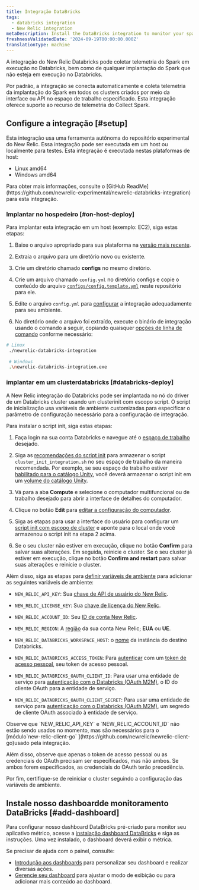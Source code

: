 ```yaml
---
title: Integração DataBricks
tags:
  - databricks integration
  - New Relic integration
metaDescription: Install the DataBricks integration to monitor your spark metrics.
freshnessValidatedDate: '2024-09-19T00:00:00.000Z'
translationType: machine
---
```


A integração do New Relic Databricks pode coletar telemetria do Spark em execução no Databricks, bem como de qualquer implantação do Spark que não esteja em execução no Databricks.

Por padrão, a integração se conecta automaticamente e coleta telemetria da implantação do Spark em todos os clusters criados por meio da interface ou API no espaço de trabalho especificado. Esta integração oferece suporte ao recurso de telemetria do Collect Spark.

## Configure a integração [#setup]

Esta integração usa uma ferramenta autônoma do repositório experimental do New Relic. Essa integração pode ser executada em um host ou localmente para testes. Esta integração é executada nestas plataformas de host:

* Linux amd64
* Windows amd64

<Callout variant="tip">
  Para obter mais informações, consulte o [GitHub ReadMe](https://github.com/newrelic-experimental/newrelic-databricks-integration) para esta integração.
</Callout>

### Implantar no hospedeiro [#on-host-deploy]

Para implantar esta integração em um host (exemplo: EC2), siga estas etapas:

1. Baixe o arquivo apropriado para sua plataforma na [versão mais recente](https://github.com/newrelic-experimental/newrelic-databricks-integration/releases).

2. Extraia o arquivo para um diretório novo ou existente.

3. Crie um diretório chamado **configs** no mesmo diretório.

4. Crie um arquivo chamado `config.yml` no diretório configs e copie o conteúdo do arquivo [`configs/config.template.yml`](https://github.com/newrelic-experimental/newrelic-databricks-integration/blob/main/configs/config.template.yml) neste repositório para ele.

5. Edite o arquivo `config.yml` para [configurar](https://github.com/newrelic-experimental/newrelic-databricks-integration#configuration) a integração adequadamente para seu ambiente.

6. No diretório onde o arquivo foi extraído, execute o binário de integração usando o comando a seguir, copiando quaisquer [opções de linha de comando](https://github.com/newrelic-experimental/newrelic-databricks-integration#command-line-options) conforme necessário:

```bash
# Linux
 ./newrelic-databricks-integration 
 
 # Windows
 .\newrelic-databricks-integration.exe
```

### implantar em um clusterdatabricks [#databricks-deploy]

A New Relic integração do Databricks pode ser implantada no nó do driver de um Databricks cluster usando um clusterinit com escopo script. O script de inicialização usa variáveis de ambiente customizadas para especificar o parâmetro de configuração necessário para a configuração de integração.

Para instalar o script init, siga estas etapas:

1. Faça login na sua conta Databricks e navegue até o [espaço de trabalho](https://docs.databricks.com/en/getting-started/concepts.html#accounts-and-workspaces) desejado.

2. Siga as [recomendações do script init](https://docs.databricks.com/en/init-scripts/index.html#recommendations-for-init-scripts) para armazenar o script `cluster_init_integration.sh` no seu espaço de trabalho da maneira recomendada. Por exemplo, se seu espaço de trabalho estiver [habilitado para o catálogo Unity](https://docs.databricks.com/en/data-governance/unity-catalog/get-started.html#step-1-confirm-that-your-workspace-is-enabled-for-unity-catalog), você deverá armazenar o script init em um [volume do catálogo Unity](https://docs.databricks.com/en/ingestion/file-upload/upload-to-volume.html).

3. Vá para a aba **Compute** e selecione o computador multifuncional ou de trabalho desejado para abrir a interface de detalhes do computador.

4. Clique no botão **Edit** para [editar a configuração do computador](https://docs.databricks.com/en/compute/clusters-manage.html#edit-a-compute).

5. Siga as etapas para usar a interface do usuário para configurar um [script init com escopo de cluster](https://docs.databricks.com/en/init-scripts/cluster-scoped.html#configure-a-cluster-scoped-init-script-using-the-ui) e aponte para o local onde você armazenou o script init na etapa 2 acima.

6. Se o seu cluster não estiver em execução, clique no botão **Confirm** para salvar suas alterações. Em seguida, reinicie o cluster. Se o seu cluster já estiver em execução, clique no botão **Confirm and restart** para salvar suas alterações e reinicie o cluster.

Além disso, siga as etapas para [definir variáveis de ambiente](https://docs.databricks.com/en/compute/configure.html#environment-variables) para adicionar as seguintes variáveis de ambiente:

* `NEW_RELIC_API_KEY`: Sua [chave de API de usuário do New Relic](/docs/apis/intro-apis/new-relic-api-keys/#user-key).

* `NEW_RELIC_LICENSE_KEY`: Sua [chave de licença do New Relic](/docs/apis/intro-apis/new-relic-api-keys/#license-key).

* `NEW_RELIC_ACCOUNT_ID`: Seu [ID de conta New Relic](/docs/accounts/accounts-billing/account-structure/account-id/).

* `NEW_RELIC_REGION`: A [região](/docs/accounts/accounts-billing/account-setup/choose-your-data-center/#regions-availability) da sua conta New Relic; **EUA** ou **UE**.

* `NEW_RELIC_DATABRICKS_WORKSPACE_HOST`: o [nome](https://docs.databricks.com/en/workspace/workspace-details.html) da instância do destino Databricks.

* `NEW_RELIC_DATABRICKS_ACCESS_TOKEN`: Para [autenticar](https://github.com/newrelic-experimental/newrelic-databricks-integration#authentication) com um [token de acesso pessoal](https://docs.databricks.com/en/dev-tools/auth/pat.html#databricks-personal-access-tokens-for-workspace-users), seu token de acesso pessoal.

* `NEW_RELIC_DATABRICKS_OAUTH_CLIENT_ID`: Para usar uma entidade de serviço para [autenticação com o Databricks (OAuth M2M)](https://docs.databricks.com/en/dev-tools/auth/oauth-m2m.html), o ID do cliente OAuth para a entidade de serviço.

* `NEW_RELIC_DATABRICKS_OAUTH_CLIENT_SECRET`: Para usar uma entidade de serviço para [autenticação com o Databricks (OAuth M2M)](https://docs.databricks.com/en/dev-tools/auth/oauth-m2m.html), um segredo de cliente OAuth associado à entidade de serviço.

<Callout variant="tip">
  Observe que `NEW_RELIC_API_KEY` e `NEW_RELIC_ACCOUNT_ID` não estão sendo usados no momento, mas são necessários para o [módulo`new-relic-client-go` ](https://github.com/newrelic/newrelic-client-go)usado pela integração.

  Além disso, observe que apenas o token de acesso pessoal ou as credenciais do OAuth precisam ser especificados, mas não ambos. Se ambos forem especificados, as credenciais do OAuth terão precedência.

  Por fim, certifique-se de reiniciar o cluster seguindo a configuração das variáveis de ambiente.
</Callout>

## Instale nosso dashboardde monitoramento DataBricks [#add-dashboard]

Para configurar nosso dashboard DataBricks pré-criado para monitor seu aplicativo métrico, acesse a [instalação dashboard DataBricks](https://one.newrelic.com/marketplace?state=34e67b15-4fe1-28ef-ff41-99658fb36820) e siga as instruções. Uma vez instalado, o dashboard deverá exibir o métrica.

Se precisar de ajuda com o painel, consulte:

* [Introdução aos dashboards](/docs/query-your-data/explore-query-data/dashboards/introduction-dashboards) para personalizar seu dashboard e realizar diversas ações.
* [Gerencie seu dashboard](/docs/query-your-data/explore-query-data/dashboards/manage-your-dashboard) para ajustar o <InlinePopover type="dashboards" />modo de exibição ou para adicionar mais conteúdo ao dashboard.